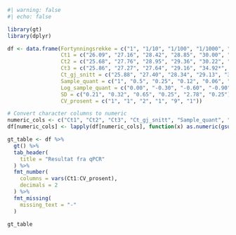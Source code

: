 
```r
#| warning: false
#| echo: false

library(gt)
library(dplyr)

df <- data.frame(Fortynningsrekke = c("1", "1/10", "1/100", "1/1000", "1/10000", "1/100000"),
                 Ct1 = c("26.09", "27.16", "28.42", "28.85", "30.00", "30.87"),
                 Ct2 = c("25.68", "27.76", "28.95", "29.36", "30.22", "30.68"),
                 Ct3 = c("25.86", "27.27", "27.64", "29.16", "34.92*", "31.19"),
                 Ct_gj_snitt = c("25.88", "27.40", "28.34", "29.13", "31.71", "30.91"),
                 Sample_quant = c("1", "0.5", "0.25", "0.12", "0.06", "0.03"),
                 Log_sample_quant = c("0.00", "-0.30", "-0.60", "-0.90", "-1.20", "-1.50"),
                 SD = c("0.21", "0.32", "0.65", "0.25", "2.78", "0.25"),
                 CV_prosent = c("1", "1", "2", "1", "9", "1"))

# Convert character columns to numeric
numeric_cols <- c("Ct1", "Ct2", "Ct3", "Ct_gj_snitt", "Sample_quant", "Log_sample_quant", "SD", "CV_prosent")
df[numeric_cols] <- lapply(df[numeric_cols], function(x) as.numeric(gsub("[*]", "", x)))

gt_table <- df %>%
  gt() %>%
  tab_header(
    title = "Resultat fra qPCR"
  ) %>%
  fmt_number(
    columns = vars(Ct1:CV_prosent),
    decimals = 2
  ) %>%
  fmt_missing(
    missing_text = "-"
  )

gt_table

```

